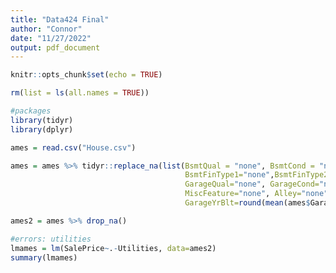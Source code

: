---
title: "Data424 Final"
author: "Connor"
date: "11/27/2022"
output: pdf_document
---

```{r setup, include=FALSE}
knitr::opts_chunk$set(echo = TRUE)
```

```{r, include=FALSE}
rm(list = ls(all.names = TRUE))
```

```{r}
#packages
library(tidyr)
library(dplyr)
```

```{r}
ames = read.csv("House.csv")
```

```{r}
ames = ames %>% tidyr::replace_na(list(BsmtQual = "none", BsmtCond = "none", BsmtExposure="none", 
                                       BsmtFinType1="none",BsmtFinType2="none", FireplaceQu="none", 
                                       GarageQual="none", GarageCond="none", PoolQC="none",Fence="none",
                                       MiscFeature="none", Alley="none", GarageType="none",GarageFinish="none",
                                       GarageYrBlt=round(mean(ames$GarageYrBlt, na.rm=TRUE))))
```

```{r}
ames2 = ames %>% drop_na()
```

```{r}
#errors: utilities 
lmames = lm(SalePrice~.-Utilities, data=ames2)
summary(lmames)
```

